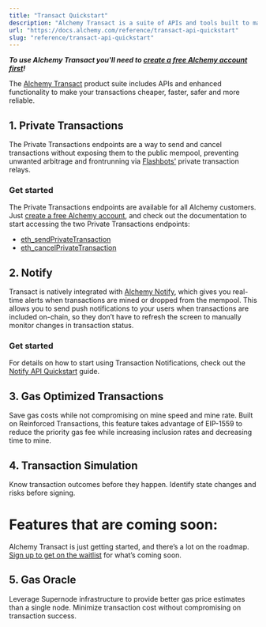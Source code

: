 ```yaml
---
title: "Transact Quickstart"
description: "Alchemy Transact is a suite of APIs and tools built to make your blockchain transactions faster, cheaper and more reliable."
url: "https://docs.alchemy.com/reference/transact-api-quickstart"
slug: "reference/transact-api-quickstart"
---
```


***To use Alchemy Transact you'll need to [create a free Alchemy account first](https://alchemy.com/?a=f8a41568e0)!***

The [Alchemy Transact](/docs/alchemy-transact) product suite includes APIs and enhanced functionality to make your transactions cheaper, faster, safer and more reliable.

## 1. Private Transactions

The Private Transactions endpoints are a way to send and cancel transactions without exposing them to the public mempool, preventing unwanted arbitrage and frontrunning via [Flashbots'](https://docs.flashbots.net/) private transaction relays.

### Get started

The Private Transactions endpoints are available for all Alchemy customers. Just [create a free Alchemy account](https://alchemy.com/?a=f8a41568e0), and check out the documentation to start accessing the two Private Transactions endpoints:

* [eth\_sendPrivateTransaction](/reference/eth-sendprivatetransaction)
* [eth\_cancelPrivateTransaction](/reference/eth-cancelprivatetransaction)

## 2. Notify

Transact is natively integrated with [Alchemy Notify](/docs/alchemy-notify), which gives you real-time alerts when transactions are mined or dropped from the mempool. This allows you to send push notifications to your users when transactions are included on-chain, so they don’t have to refresh the screen to manually monitor changes in transaction status.

### Get started

For details on how to start using Transaction Notifications, check out the [Notify API Quickstart](/reference/notify-api-quickstart) guide.

## 3. Gas Optimized Transactions

Save gas costs while not compromising on mine speed and mine rate. Built on Reinforced Transactions, this feature takes advantage of EIP-1559 to reduce the priority gas fee while increasing inclusion rates and decreasing time to mine.

## 4. Transaction Simulation

Know transaction outcomes before they happen. Identify state changes and risks before signing.

# Features that are coming soon:

Alchemy Transact is just getting started, and there’s a lot on the roadmap. [Sign up to get on the waitlist](https://alchemyapi.typeform.com/to/EhW0nBC1) for what’s coming soon.

## 5. Gas Oracle

Leverage Supernode infrastructure to provide better gas price estimates than a single node. Minimize transaction cost without compromising on transaction success.
